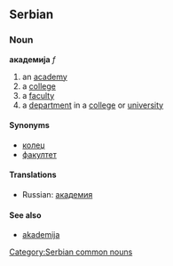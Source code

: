 ==Serbian==
===Noun===
'''академија''' ''f''
#an [[academy]]
#a [[college]]
#a [[faculty]]
#a [[department]] in a [[college]] or [[university]]
====Synonyms====
*[[колеџ]]
*[[факултет]]
====Translations====
*Russian: [[академия]]
====See also====
*[[akademija]]
[[Category:Serbian common nouns]]